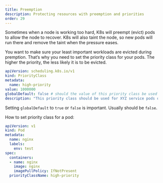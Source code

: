 ```yaml
---
title: Preemption
description: Protecting resources with preemption and priorities
order: 29
---
```


Sometimes when a node is working too hard, K8s will preempt (evict) pods to allow the node to recover. K8s will also taint the node, so new pods will run there and remove the taint when the pressure eases.

You want to make sure your least important workloads are evicted during premption. That's why you need to set the priority class for your pods. The higher the priority, the less likely it is to be evicted.

```yaml
apiVersion: scheduling.k8s.io/v1
kind: PriorityClass
metadata:
  name: high-priority
value: 1000000
globalDefault: false # should the value of this priority class be used for pods without a priorityClassName?
description: "This priority class should be used for XYZ service pods only."
```

Setting `globalDefault` to `true` or `false` is important.  Usually should be `false`.

How to set priority class for a pod:

```yaml
apiVersion: v1
kind: Pod
metadata:
  name: nginx
  labels:
    env: test
spec:
  containers:
  - name: nginx
    image: nginx
    imagePullPolicy: IfNotPresent
  priorityClassName: high-priority
```

